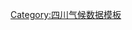 {{Weather box
|width = auto
|metric first = y
|single line = y
|location = 彭水县气象数据（平均数据自1971年统计至2000年，极端数据自1951年统计至2000年）

|Jan mean C = 6.8
|Feb mean C = 8.1
|Mar mean C = 12.2
|Apr mean C = 17.6
|May mean C = 21.4
|Jun mean C = 24.4
|Jul mean C = 27.4
|Aug mean C = 27.5
|Sep mean C = 23.3
|Oct mean C = 18.2
|Nov mean C = 13.2
|Dec mean C = 8.5
|year mean C = 

|Jan record high C = 20.3
|Feb record high C = 26.2
|Mar record high C = 31.7
|Apr record high C = 33.7
|May record high C = 36.0
|Jun record high C = 38.6
|Jul record high C = 43.3
|Aug record high C = 44.1
|Sep record high C = 39.7
|Oct record high C = 33.4
|Nov record high C = 27.6
|Dec record high C = 23.0
|year record high C = 44.1

|Jan high C = 
|Feb high C = 
|Mar high C = 
|Apr high C = 
|May high C = 
|Jun high C = 
|Jul high C = 
|Aug high C = 
|Sep high C = 
|Oct high C = 
|Nov high C = 
|Dec high C = 
|year high C = 

|Jan low C = 
|Feb low C = 
|Mar low C = 
|Apr low C = 
|May low C = 
|Jun low C = 
|Jul low C = 
|Aug low C = 
|Sep low C = 
|Oct low C = 
|Nov low C = 
|Dec low C =
|year low C = 

|Jan record low C = −3.8
|Feb record low C = −2.0
|Mar record low C = 0.8
|Apr record low C = 0.8
|May record low C = 10.3
|Jun record low C = 15.1
|Jul record low C = 17.6
|Aug record low C = 17.9
|Sep record low C = 13.5
|Oct record low C = 6.6
|Nov record low C = 0.4
|Dec record low C = −2.9
|year record low C = -3.8

|precipitation colour = green
|Jan precipitation mm = 18.9
|Feb precipitation mm = 21.3
|Mar precipitation mm = 52.9
|Apr precipitation mm = 121.2
|May precipitation mm = 169.6
|Jun precipitation mm = 212.1
|Jul precipitation mm = 186.1
|Aug precipitation mm = 146.1
|Sep precipitation mm = 146.9
|Oct precipitation mm = 103.6
|Nov precipitation mm = 50.7
|Dec precipitation mm = 21.0
|year precipitation mm = 

|unit precipitation days = 0.1mm
|Jan precipitation days = 10.6
|Feb precipitation days = 11.0
|Mar precipitation days = 13.6
|Apr precipitation days = 16.1
|May precipitation days = 17.2
|Jun precipitation days = 16.7
|Jul precipitation days = 13.5
|Aug precipitation days = 11.6
|Sep precipitation days = 13.5
|Oct precipitation days = 15.9
|Nov precipitation days = 12.0
|Dec precipitation days = 9.4
|uear precipitation days = 

|source = [[中国气象局]]
|accessdate= 2012-12-12
}}<noinclude>
[[Category:四川气候数据模板]]
</noinclude>